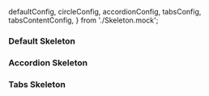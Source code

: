 
  defaultConfig,
  circleConfig,
  accordionConfig,
  tabsConfig,
  tabsContentConfig,
} from './Skeleton.mock';



<Meta title="Molecules/Skeleton" component={SkeletonVanilla} />

### Default Skeleton
<Preview>
  <Story name="Default Skeleton">
  <Skeleton {...defaultConfig}>
      <Skeleton.bar {...defaultConfig} />
      <Skeleton.bar {...defaultConfig} />
      <Skeleton.circle {...circleConfig} />
      <Skeleton.circle {...circleConfig} />
      <Skeleton.bar {...defaultConfig} />
    </Skeleton>
  </Story>
</Preview>

### Accordion Skeleton
<Preview>
  <Story name="Accordion Skeleton">
      <Skeleton>
      <Skeleton.bar {...defaultConfig} />
      <Skeleton.bar {...accordionConfig} />
      <Skeleton.bar {...defaultConfig} />
      <Skeleton.bar {...accordionConfig} />
    </Skeleton>
  </Story>
</Preview>

### Tabs Skeleton
<Preview>
  <Story name="Tabs Skeleton">
<Skeleton>
      <div style={{ display: 'block', background: 'none', animation: 'none' }}>
        <Skeleton.bar {...tabsConfig} />
        <Skeleton.bar {...tabsConfig} />
      </div>
      <Skeleton.bar {...tabsContentConfig} />
    </Skeleton>
  </Story>
</Preview>



